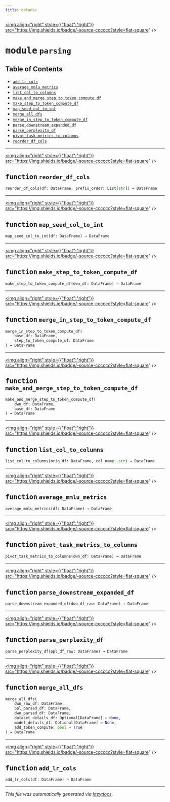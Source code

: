 ```yaml
---
title: datadec
---
```


<a href="https://github.com/drothermel/%24%7BREPO%7D/blob/main/src/datadec/parsing.py"><img align="right" style={{"float":"right"}} src="https://img.shields.io/badge/-source-cccccc?style=flat-square" /></a>

# <kbd>module</kbd> `parsing`



## Table of Contents
- [`add_lr_cols`](./datadec.parsing#function-add-lr-cols)
- [`average_mmlu_metrics`](./datadec.parsing#function-average-mmlu-metrics)
- [`list_col_to_columns`](./datadec.parsing#function-list-col-to-columns)
- [`make_and_merge_step_to_token_compute_df`](./datadec.parsing#function-make-and-merge-step-to-token-compute-df)
- [`make_step_to_token_compute_df`](./datadec.parsing#function-make-step-to-token-compute-df)
- [`map_seed_col_to_int`](./datadec.parsing#function-map-seed-col-to-int)
- [`merge_all_dfs`](./datadec.parsing#function-merge-all-dfs)
- [`merge_in_step_to_token_compute_df`](./datadec.parsing#function-merge-in-step-to-token-compute-df)
- [`parse_downstream_expanded_df`](./datadec.parsing#function-parse-downstream-expanded-df)
- [`parse_perplexity_df`](./datadec.parsing#function-parse-perplexity-df)
- [`pivot_task_metrics_to_columns`](./datadec.parsing#function-pivot-task-metrics-to-columns)
- [`reorder_df_cols`](./datadec.parsing#function-reorder-df-cols)



---

<a href="https://github.com/drothermel/%24%7BREPO%7D/blob/main/src/datadec/parsing.py#L10"><img align="right" style={{"float":"right"}} src="https://img.shields.io/badge/-source-cccccc?style=flat-square" /></a>

## <kbd>function</kbd> `reorder_df_cols`

```python
reorder_df_cols(df: DataFrame, prefix_order: List[str]) → DataFrame
```





---

<a href="https://github.com/drothermel/%24%7BREPO%7D/blob/main/src/datadec/parsing.py#L15"><img align="right" style={{"float":"right"}} src="https://img.shields.io/badge/-source-cccccc?style=flat-square" /></a>

## <kbd>function</kbd> `map_seed_col_to_int`

```python
map_seed_col_to_int(df: DataFrame) → DataFrame
```





---

<a href="https://github.com/drothermel/%24%7BREPO%7D/blob/main/src/datadec/parsing.py#L23"><img align="right" style={{"float":"right"}} src="https://img.shields.io/badge/-source-cccccc?style=flat-square" /></a>

## <kbd>function</kbd> `make_step_to_token_compute_df`

```python
make_step_to_token_compute_df(dwn_df: DataFrame) → DataFrame
```





---

<a href="https://github.com/drothermel/%24%7BREPO%7D/blob/main/src/datadec/parsing.py#L32"><img align="right" style={{"float":"right"}} src="https://img.shields.io/badge/-source-cccccc?style=flat-square" /></a>

## <kbd>function</kbd> `merge_in_step_to_token_compute_df`

```python
merge_in_step_to_token_compute_df(
    base_df: DataFrame,
    step_to_token_compute_df: DataFrame
) → DataFrame
```





---

<a href="https://github.com/drothermel/%24%7BREPO%7D/blob/main/src/datadec/parsing.py#L46"><img align="right" style={{"float":"right"}} src="https://img.shields.io/badge/-source-cccccc?style=flat-square" /></a>

## <kbd>function</kbd> `make_and_merge_step_to_token_compute_df`

```python
make_and_merge_step_to_token_compute_df(
    dwn_df: DataFrame,
    base_df: DataFrame
) → DataFrame
```





---

<a href="https://github.com/drothermel/%24%7BREPO%7D/blob/main/src/datadec/parsing.py#L57"><img align="right" style={{"float":"right"}} src="https://img.shields.io/badge/-source-cccccc?style=flat-square" /></a>

## <kbd>function</kbd> `list_col_to_columns`

```python
list_col_to_columns(orig_df: DataFrame, col_name: str) → DataFrame
```





---

<a href="https://github.com/drothermel/%24%7BREPO%7D/blob/main/src/datadec/parsing.py#L67"><img align="right" style={{"float":"right"}} src="https://img.shields.io/badge/-source-cccccc?style=flat-square" /></a>

## <kbd>function</kbd> `average_mmlu_metrics`

```python
average_mmlu_metrics(df: DataFrame) → DataFrame
```





---

<a href="https://github.com/drothermel/%24%7BREPO%7D/blob/main/src/datadec/parsing.py#L79"><img align="right" style={{"float":"right"}} src="https://img.shields.io/badge/-source-cccccc?style=flat-square" /></a>

## <kbd>function</kbd> `pivot_task_metrics_to_columns`

```python
pivot_task_metrics_to_columns(dwn_df: DataFrame) → DataFrame
```





---

<a href="https://github.com/drothermel/%24%7BREPO%7D/blob/main/src/datadec/parsing.py#L93"><img align="right" style={{"float":"right"}} src="https://img.shields.io/badge/-source-cccccc?style=flat-square" /></a>

## <kbd>function</kbd> `parse_downstream_expanded_df`

```python
parse_downstream_expanded_df(dwn_df_raw: DataFrame) → DataFrame
```





---

<a href="https://github.com/drothermel/%24%7BREPO%7D/blob/main/src/datadec/parsing.py#L106"><img align="right" style={{"float":"right"}} src="https://img.shields.io/badge/-source-cccccc?style=flat-square" /></a>

## <kbd>function</kbd> `parse_perplexity_df`

```python
parse_perplexity_df(ppl_df_raw: DataFrame) → DataFrame
```





---

<a href="https://github.com/drothermel/%24%7BREPO%7D/blob/main/src/datadec/parsing.py#L116"><img align="right" style={{"float":"right"}} src="https://img.shields.io/badge/-source-cccccc?style=flat-square" /></a>

## <kbd>function</kbd> `merge_all_dfs`

```python
merge_all_dfs(
    dwn_raw_df: DataFrame,
    ppl_parsed_df: DataFrame,
    dwn_parsed_df: DataFrame,
    dataset_details_df: Optional[DataFrame] = None,
    model_details_df: Optional[DataFrame] = None,
    add_token_compute: bool = True
) → DataFrame
```





---

<a href="https://github.com/drothermel/%24%7BREPO%7D/blob/main/src/datadec/parsing.py#L139"><img align="right" style={{"float":"right"}} src="https://img.shields.io/badge/-source-cccccc?style=flat-square" /></a>

## <kbd>function</kbd> `add_lr_cols`

```python
add_lr_cols(df: DataFrame) → DataFrame
```







---

_This file was automatically generated via [lazydocs](https://github.com/ml-tooling/lazydocs)._
